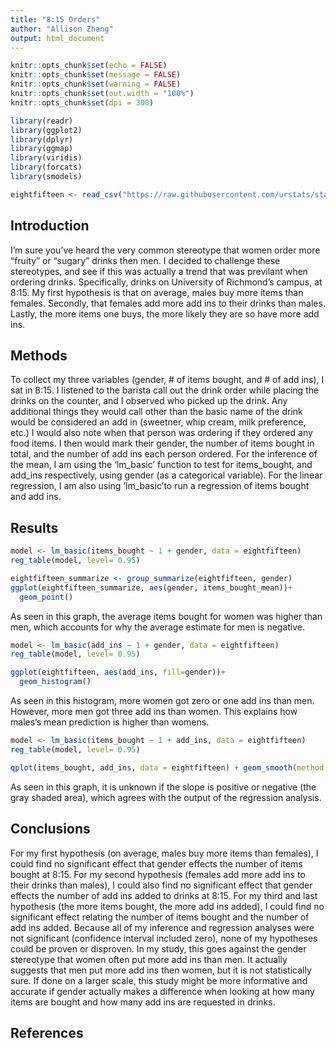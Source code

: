 ```yaml
---
title: "8:15 Orders"
author: "Allison Zhang"
output: html_document
---
```


```r
knitr::opts_chunk$set(echo = FALSE)
knitr::opts_chunk$set(message = FALSE)
knitr::opts_chunk$set(warning = FALSE)
knitr::opts_chunk$set(out.width = "100%")
knitr::opts_chunk$set(dpi = 300)

library(readr)
library(ggplot2)
library(dplyr)
library(ggmap)
library(viridis)
library(forcats)
library(smodels)
```
```r
eightfifteen <- read_csv("https://raw.githubusercontent.com/urstats/stat209-s18-allisonzhang9/master/815.csv")
```

## Introduction
I'm sure you've heard the very common stereotype that women order more "fruity" or "sugary" drinks then men. I decided to challenge these stereotypes, and see if this was actually a trend that was previlant when ordering drinks. Specifically, drinks on University of Richmond's campus, at 8:15. My first hypothesis is that on average, males buy more items than females. Secondly, that females add more add ins to their drinks than males. Lastly, the more items one buys, the more likely they are so have more add ins.

## Methods
To collect my three variables (gender, # of items bought, and # of add ins), I sat in 8:15. I listened to the barista call out the drink order while placing the drinks on the counter, and I observed who picked up the drink. Any additional things they would call other than the basic name of the drink would be considered an add in (sweetner, whip cream, milk preference, etc.) I would also note when that person was ordering if they ordered any food items. I then would mark their gender, the number of items bought in total, and the number of add ins each person ordered.
For the inference of the mean, I am using the 'lm_basic' function to test for items_bought, and add_ins respectively, using gender (as a categorical variable). For the linear regression, I am also using 'lm_basic'to run a regression of items bought and add ins. 

## Results

```r
model <- lm_basic(items_bought ~ 1 + gender, data = eightfifteen)
reg_table(model, level= 0.95)
```
```r
eightfifteen_summarize <- group_summarize(eightfifteen, gender)
ggplot(eightfifteen_summarize, aes(gender, items_bought_mean))+
  geom_point()
```
As seen in this graph, the average items bought for women was higher than men, which accounts for why the average estimate for men is negative. 

```r
model <- lm_basic(add_ins ~ 1 + gender, data = eightfifteen)
reg_table(model, level= 0.95)
```
```r
ggplot(eightfifteen, aes(add_ins, fill=gender))+
  geom_histogram()
```
As seen in this histogram, more women got zero or one add ins than men. However, more men got three add ins than women. This explains how males's mean prediction is higher than womens.

```r
model <- lm_basic(items_bought ~ 1 + add_ins, data = eightfifteen)
reg_table(model, level= 0.95)
```
```r
qplot(items_bought, add_ins, data = eightfifteen) + geom_smooth(method = "lm")
```
As seen in this graph, it is unknown if the slope is positive or negative (the gray shaded area), which agrees with the output of the regression analysis. 

## Conclusions
 For my first hypothesis (on average, males buy more items than females), I could find no significant effect that gender effects the number of items bought at 8:15. For my second hypothesis (females add more add ins to their drinks than males), I could also find no significant effect that gender effects the number of add ins added to drinks at 8:15. For my third and last hypothesis (the more items bought, the more add ins added), I could find no significant effect relating the number of items bought and the number of add ins added. Because all of my inference and regression analyses were not significant (confidence interval included zero), none of my hypotheses could be proven or disproven. In my study, this goes against the gender stereotype that women often put more add ins than men. It actually suggests that men put more add ins then women, but it is not statistically sure. If done on a larger scale, this study might be more informative and accurate if gender actually makes a difference when looking at how many items are bought and how many add ins are requested in drinks. 


## References
